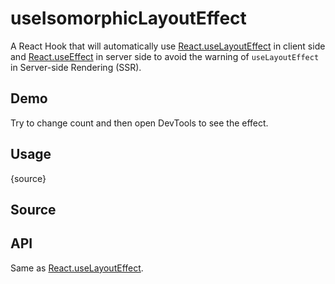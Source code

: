 # useIsomorphicLayoutEffect


<HooksType category="Lifecycle" />

A React Hook that will automatically use [React.useLayoutEffect](https://react.dev/reference/react/useLayoutEffect) in client side and [React.useEffect](https://react.dev/reference/react/useEffect) in server side to avoid the warning of `useLayoutEffect` in Server-side Rendering (SSR).

## Demo

Try to change count and then open DevTools to see the effect.


<App />

## Usage


<RawCode>{source}</RawCode>

## Source


<Source />

## API

Same as [React.useLayoutEffect](https://react.dev/reference/react/useLayoutEffect).
